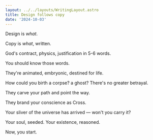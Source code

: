 ```yaml
---
layout: ../../layouts/WritingLayout.astro
title: Design follows copy
date: '2024-10-03'
---
```


Design is _what_.

Copy is _what_, written.

God's contract, physics, justification in 5-6 words.

You should know those words.

They're animated, embryonic, destined for life.

How could you birth a corpse? a ghost? There's no greater betrayal.

They carve your path and point the way.

They brand your conscience as Cross. 

Your sliver of the universe has arrived — won't you carry it?

Your soul, seeded. Your existence, reasoned.

Now, you start.